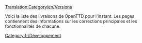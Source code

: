 [[Translation:Category/en/Versions]]

Voici la liste des livraisons de OpenTTD pour l'instant. Les pages contiennent des informations sur les corrections principales et les fonctionnalités de chacune.

[[Category:fr/Développement]]